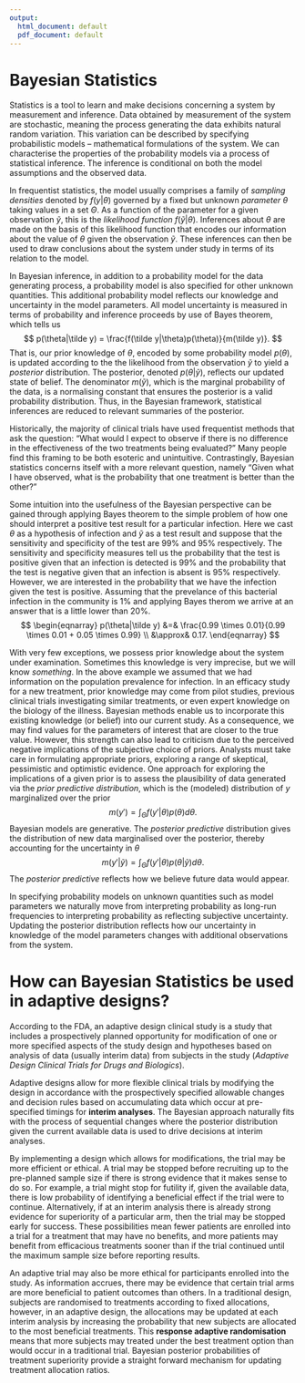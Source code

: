 ```yaml
---
output:
  html_document: default
  pdf_document: default
---
```


# Bayesian Statistics

Statistics is a tool to learn and make decisions concerning a system by measurement and inference.
Data obtained by measurement of the system are stochastic, meaning the process generating the data exhibits natural random variation.
This variation can be described by specifying probabilistic models -- mathematical formulations of the system.
We can characterise the properties of the probability models via a process of statistical inference.
The inference is conditional on both the model assumptions and the observed data.

In frequentist statistics, the model usually comprises a family of *sampling densities* denoted by $f(y|\theta)$ governed by a fixed but unknown *parameter* $\theta$ taking values in a set $\Theta$. 
As a function of the parameter for a given observation $\tilde y$, this is the  *likelihood function* $f(\tilde y|\theta)$. 
Inferences about $\theta$ are made on the basis of this likelihood function that encodes our information about the value of $\theta$ given the observation $\tilde y$. 
These inferences can then be used to draw conclusions about the system under study in terms of its relation to the model.

In Bayesian inference, in addition to a probability model for the data generating process, a probability model is also specified for other unknown quantities.
This additional probability model reflects our knowledge and uncertainty in the model parameters.
All model uncertainty is measured in terms of probability and inference proceeds by use of Bayes theorem, which tells us 
$$
p(\theta|\tilde y) = \frac{f(\tilde y|\theta)p(\theta)}{m(\tilde y)}.
$$
That is, our prior knowledge of $\theta$, encoded by some probability model $p(\theta)$, is updated according to the the likelihood from the observation $\tilde y$ to yield a *posterior* distribution.
The posterior, denoted $p(\theta|\tilde y)$, reflects our updated state of belief.
The denominator $m(\tilde y)$, which is the marginal probability of the data, is a normalising constant that ensures the posterior is a valid probability distribution.
Thus, in the Bayesian framework, statistical inferences are reduced to relevant summaries of the posterior.

Historically, the majority of clinical trials have used frequentist methods that ask the question: "What would I expect to observe if there is no difference in the effectiveness of the two treatments being evaluated?"
Many people find this framing to be both esoteric and unintuitive.
Contrastingly, Bayesian statistics concerns itself with a more relevant question, namely "Given what I have observed, what is the probability that one treatment is better than the other?" 

Some intuition into the usefulness of the Bayesian perspective can be gained through applying Bayes theorem to the simple problem of how one should interpret a positive test result for a particular infection.
Here we cast $\theta$ as a hypothesis of infection and $\tilde y$ as a test result and suppose that the sensitivity and specificity of the test are 99% and 95% respectively.
The sensitivity and specificity measures tell us the probability that the test is positive given that an infection is detected is 99% and the probability that the test is negative given that an infection is absent is 95% respectively.
However, we are interested in the probability that we have the infection given the test is positive. 
Assuming that the prevelance of this bacterial infection in the community is 1% and applying Bayes therom we arrive at an answer that is a little lower than 20%.  
$$
\begin{eqnarray} 
p(\theta|\tilde y) &=& \frac{0.99 \times 0.01}{0.99 \times 0.01 + 0.05 \times 0.99} \\ &\approx& 0.17. 
\end{eqnarray}
$$

With very few exceptions, we possess prior knowledge about the system under examination.
Sometimes this knowledge is very imprecise, but we will know *something*.
In the above example we assumed that we had information on the population prevalence for infection. 
In an efficacy study for a new treatment, prior knowledge may come from pilot studies, previous clinical trials investigating similar treatments, or even expert knowledge on the biology of the illness.
Bayesian methods enable us to incorporate this existing knowledge (or belief) into our current study.
As a consequence, we may find values for the parameters of interest that are closer to the true value.
However, this strength can also lead to criticism due to the perceived negative implications of the subjective choice of priors. 
Analysts must take care in formulating appropriate priors, exploring a range of skeptical, pessimistic and optimistic evidence. 
One approach for exploring the implications of a given prior is to assess the plausibility of data generated via the *prior predictive distribution*, which is the (modeled) distribution of $y$ marginalized over the prior
$$
m(y') = \int_{\Theta} f(y'|\theta) p(\theta)d\theta.
$$
Bayesian models are generative.
The *posterior predictive* distribution gives the distribution of new data marginalised over the posterior, thereby accounting for the uncertainty in $\theta$
$$
m(y'|\tilde y) = \int_{\Theta} f(y'|\theta) p(\theta|\tilde y)d\theta.
$$
The *posterior predictive* reflects how we believe future data would appear.

In specifying probability models on unknown quantities such as model parameters we naturally move from interpreting probability as long-run frequencies to interpreting probability as reflecting subjective uncertainty.
Updating the posterior distribution reflects how our uncertainty in knowledge of the model parameters changes with additional observations from the system.

# How can Bayesian Statistics be used in adaptive designs?

According to the FDA, an adaptive design clinical study is a study that includes a prospectively planned opportunity for modification of one or more specified aspects of the study design and hypotheses based on analysis of data (usually interim data) from subjects in the study (*Adaptive Design Clinical Trials for Drugs and Biologics*).

Adaptive designs allow for more flexible clinical trials by modifying the design in accordance with the prospectively specified allowable changes and decision rules based on accumulating data which occur at pre-specified timings for **interim analyses**.
The Bayesian approach naturally fits with the process of sequential changes where the posterior distribution given the current available data is used to drive decisions at interim analyses.

By implementing a design which allows for modifications, the trial may be more efficient or ethical. A trial may be stopped before recruiting up to the pre-planned sample size if there is strong evidence that it makes sense to do so. 
For example, a trial might stop for futility if, given the available data, there is low probability of identifying a beneficial effect if the trial were to continue. 
Alternatively, if at an interim analysis there is already strong evidence for superiority of a particular arm, then the trial may be stopped early for success. 
These possibilities mean fewer patients are enrolled into a trial for a treatment that may have no benefits, and more patients may benefit from efficacious treatments sooner than if the trial continued until the maximum sample size before reporting results.

An adaptive trial may also be more ethical for participants enrolled into the study. 
As information accrues, there may be evidence that certain trial arms are more beneficial to patient outcomes than others. 
In a traditional design, subjects are randomised to treatments according to fixed allocations, however, in an adaptive design, the allocations may be updated at each interim analysis by increasing the probability that new subjects are allocated to the most beneficial treatments. 
This **response adaptive randomisation** means that more subjects may treated under the best treatment option than would occur in a traditional trial.
Bayesian posterior probabilities of treatment superiority provide a straight forward mechanism for updating treatment allocation ratios.